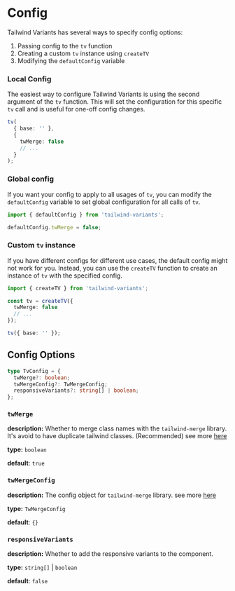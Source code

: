 # Config

Tailwind Variants has several ways to specify config options:

1. Passing config to the `tv` function
1. Creating a custom `tv` instance using `createTV`
1. Modifying the `defaultConfig` variable

### Local Config

The easiest way to configure Tailwind Variants is using the second argument of
the `tv` function. This will set the configuration for this specific `tv` call
and is useful for one-off config changes.

```ts
tv(
  { base: '' },
  {
    twMerge: false
    // ...
  }
);
```

### Global config

If you want your config to apply to all usages of `tv`, you can modify the
`defaultConfig` variable to set global configuration for all calls of `tv`.

```ts
import { defaultConfig } from 'tailwind-variants';

defaultConfig.twMerge = false;
```

### Custom `tv` instance

If you have different configs for different use cases, the default config might
not work for you. Instead, you can use the `createTV` function to create an
instance of `tv` with the specified config.

```ts
import { createTV } from 'tailwind-variants';

const tv = createTV({
  twMerge: false
  // ...
});

tv({ base: '' });
```

## Config Options

```ts
type TvConfig = {
  twMerge?: boolean;
  twMergeConfig?: TwMergeConfig;
  responsiveVariants?: string[] | boolean;
};
```

### `twMerge`

**description:** Whether to merge class names with the `tailwind-merge` library.
It's avoid to have duplicate tailwind classes. (Recommended) see more [here](https://github.com/dcastil/tailwind-merge/blob/v2.2.2/README.md)

**type:** `boolean`

**default**: `true`

### `twMergeConfig`

**description:** The config object for `tailwind-merge` library. see more [here](https://github.com/dcastil/tailwind-merge/blob/v2.2.2/docs/configuration.md)

**type:** `TwMergeConfig`

**default**: `{}`

### `responsiveVariants`

**description:** Whether to add the responsive variants to the component.

**type:** `string[]` | `boolean`

**default**: `false`
